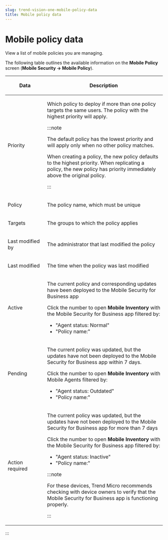 ```yaml
---
slug: trend-vision-one-mobile-policy-data
title: Mobile policy data
---
```

# Mobile policy data

View a list of mobile policies you are managing.

The following table outlines the available information on the **Mobile Policy** screen (**Mobile Security → Mobile Policy**).

<table>
<colgroup>
<col style="width: 25%" />
<col style="width: 75%" />
</colgroup>
<thead>
<tr>
<th><p>Data</p></th>
<th><p>Description</p></th>
</tr>
</thead>
<tbody>
<tr>
<td><p>Priority</p></td>
<td><p>Which policy to deploy if more than one policy targets the same users. The policy with the highest priority will apply.</p>


:::note

<p>The default policy has the lowest priority and will apply only when no other policy matches.</p>
<p>When creating a policy, the new policy defaults to the highest priority. When replicating a policy, the new policy has priority immediately above the original policy.</p>


:::

</td>
</tr>
<tr>
<td><p>Policy</p></td>
<td><p>The policy name, which must be unique</p></td>
</tr>
<tr>
<td><p>Targets</p></td>
<td><p>The groups to which the policy applies</p></td>
</tr>
<tr>
<td><p>Last modified by</p></td>
<td><p>The administrator that last modified the policy</p></td>
</tr>
<tr>
<td><p>Last modified</p></td>
<td><p>The time when the policy was last modified</p></td>
</tr>
<tr>
<td><p>Active</p></td>
<td><p>The current policy and corresponding updates have been deployed to the Mobile Security for Business app</p>
<p>Click the number to open <strong>Mobile Inventory</strong> with the Mobile Security for Business app filtered by:</p>
<ul>
<li>"Agent status: Normal"</li>
<li>"Policy name:"</li>
</ul></td>
</tr>
<tr>
<td><p>Pending</p></td>
<td><p>The current policy was updated, but the updates have not been deployed to the Mobile Security for Business app within 7 days.</p>
<p>Click the number to open <strong>Mobile Inventory</strong> with Mobile Agents filtered by:</p>
<ul>
<li>"Agent status: Outdated"</li>
<li>"Policy name:"</li>
</ul></td>
</tr>
<tr>
<td><p>Action required</p></td>
<td><p>The current policy was updated, but the updates have not been deployed to the Mobile Security for Business app for more than 7 days</p>
<p>Click the number to open <strong>Mobile Inventory</strong> with the Mobile Security for Business app filtered by:</p>
<ul>
<li>"Agent status: Inactive"</li>
<li>"Policy name:"</li>
</ul>


:::note

<p>For these devices, Trend Micro recommends checking with device owners to verify that the Mobile Security for Business app is functioning properly.</p>


:::

</td>
</tr>
</tbody>
</table>
:::
